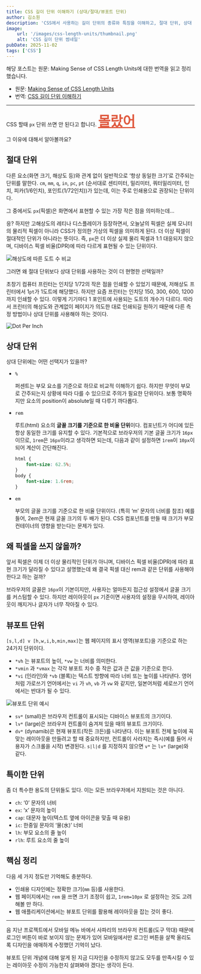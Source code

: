 ```yaml
---
title: CSS 길이 단위 이해하기 (상대/절대/뷰포트 단위)
author: 김소원
description: 'CSS에서 사용하는 길이 단위의 종류와 특징을 이해하고, 절대 단위, 상대 단위, 뷰포트 단위 각각의 사용법과 장단점을 알아보며, 실무에서 효율적으로 활용하는 방법을 정리합니다.'
image:
    url: '/images/css-length-units/thumbnail.png'
    alt: 'CSS 길이 단위 썸네일'
pubDate: 2025-11-02
tags: ['CSS']
---
```


해당 포스트는 원문: Making Sense of CSS Length Units에 대한 번역을 읽고 정리했습니다.

- 원문: [Making Sense of CSS Length Units](https://blog.scottlogic.com/2025/08/22/css-length-units.html)
- 번역: [CSS 길이 단위 이해하기](https://imnotadevleoper.tistory.com/371)

---

CSS 할때 `px` 단위 쓰면 안 된다고 합니다. <span style="color: #E05A3F; font-weight: bold; font-size: 36px; text-decoration: underline;">몰랐어</span>

그 이유에 대해서 알아볼까요?

## 절대 단위

다른 요소(화면 크기, 해상도 등)와 관계 없이 일반적으로 ‘항상 동일한 크기’로 간주되는 단위를 말한다. `cm`, `mm`, `q`, `in`, `pc`, `pt` (순서대로 센티미터, 밀리미터, 쿼터밀리미터, 인치, 피카(1/6인치), 포인트(1/72인치))가 있는데, 이는 주로 인쇄용으로 권장되는 단위이다.

그 중에서도 `px`(픽셀)은 화면에서 표현할 수 있는 가장 작은 점을 의미하는데…

응? 하지만 고해상도의 레티나 디스플레이가 등장하면서, 오늘날의 픽셀은 실제 모니터의 물리적 픽셀이 아니라 CSS가 정의한 가상의 픽셀을 의미하게 된다. 더 이상 픽셀이 절대적인 단위가 아니라는 뜻이다. 즉, `px`은 더 이상 실제 물리 픽셀과 1:1 대응되지 않으며, 디바이스 픽셀 비율(DPR)에 따라 다르게 표현될 수 있는 단위이다.

![해상도에 따른 도트 수 비교](/images/css-length-units/image-dots.png)

그러면 왜 절대 단위보다 상대 단위를 사용하는 것이 더 현명한 선택일까?

초창기 컴퓨터 프린터는 인치당 1/72의 작은 점을 인쇄할 수 있었기 때문에, 저해상도 프린터에서 1`pt`가 1도트에 해당했다. 하지만 요즘 프린터는 인치당 150, 300, 600, 1200까지 인쇄할 수 있다. 이렇게 기기마다 1 포인트에 사용되는 도트의 개수가 다르다. 따라서 프린터의 해상도와 관계없이 페이지가 의도한 대로 인쇄되길 원하기 때문에 다른 측정 방법이나 상대 단위를 사용해야 하는 것이다.

![Dot Per Inch](/images/css-length-units/dot-per-inch.png)

## 상대 단위

상대 단위에는 어떤 선택지가 있을까?

- `%`

    퍼센트는 부모 요소를 기준으로 하므로 비교적 이해하기 쉽다. 하지만 무엇이 부모로 간주되는지 상황에 따라 다를 수 있으므로 주의가 필요한 단위이다. 보통 명확하지만 요소의 position이 absolute일 때 다루기 까다롭다.

- `rem`

    루트(html) 요소의 **글꼴 크기를 기준으로 한 비율 단위**이다. 컴포넌트가 어디에 있든 항상 동일한 크기를 유지할 수 있다. 기본적으로 브라우저의 기본 글꼴 크기가 `16px` 이므로, `1rem`은 `16px`이라고 생각하면 되는데, 다음과 같이 설정하면 `1rem`이 `10px`이 되어 계산이 간단해진다.

    ```css
    html {
        font-size: 62.5%;
    }
    body {
        font-size: 1.6rem;
    }
    ```

- `em`

    부모의 글꼴 크기를 기준으로 한 비율 단위이다. (특히 ‘m’ 문자의 너비를 참조) 예를 들어, 2em은 현재 글꼴 크기의 두 배가 된다. CSS 컴포넌트를 만들 때 크기가 부모 컨테이너의 영향을 받는다는 문제가 있다.

## 왜 픽셀을 쓰지 않을까?

앞서 픽셀은 이제 더 이상 물리적인 단위가 아니며, 디바이스 픽셀 비율(DPR)에 따라 표현 크기가 달라질 수 있다고 설명했는데 왜 결국 픽셀 대신 rem과 같은 단위를 사용해야 한다고 하는 걸까?

브라우저의 글꼴은 `16px`이 기본이지만, 사용자는 얼마든지 접근성 설정에서 글꼴 크기를 커스텀할 수 있다. 하지만 레이아웃이 `px` 기준이면 사용자의 설정을 무시하여, 레이아웃이 깨지거나 글자가 너무 작아질 수 있다.

## 뷰포트 단위

`[s,l,d] v [h,w,i,b,min,max]`는 웹 페이지의 표시 영역(뷰포트)을 기준으로 하는 24가지 단위이다.

- `*vh` 는 뷰포트의 높이, `*vw` 는 너비를 의미한다.
- `*vmin` 과 `*vmax` 는 각각 뷰포트 치수 중 작은 값과 큰 값을 기준으로 한다.
- `*vi` (인라인)와 `*vb` (블록)는 텍스트 방향에 따라 너비 또는 높이를 나타낸다. 영어처럼 가로쓰기 언어에서는 `vi` 가 `vh`, `vb` 가 `vw` 와 같지만, 일본어처럼 세로쓰기 언어에서는 반대가 될 수 있다.

![뷰포트 단위 예시](/images/css-length-units/viewport-example.png)

- `sv*` (small)은 브라우저 컨트롤이 표시되는 디바이스 뷰포트의 크기이다.
- `lv*` (large)은 브라우저 컨트롤이 숨겨져 있을 때의 뷰포트 크기이다.
- `dv*` (dynamib)은 현재 뷰포트(작든 크든)를 나타낸다. 이는 뷰포트 전체 높이에 꼭 맞는 레이아웃을 만들려고 할 때 중요하지만, 컨트롤이 사라지는 즉시(예를 들어 사용자가 스크롤을 시작) 변경된다. `s|l|d` 를 지정하지 않으면 `v*` 는 `lv*` (large)와 같다.

## 특이한 단위

좀 더 특수한 용도의 단위들도 있다. 이는 모든 브라우저에서 지원되는 것은 아니다.

- `ch`: ‘0’ 문자의 너비
- `ex`: ‘x’ 문자의 높이
- `cap`: 대문자 높이(텍스트 옆에 아이콘을 맞출 때 유용)
- `ic`: 한중일 문자의 ‘물(水)’ 너비
- `lh`: 부모 요소의 줄 높이
- `rlh`: 루트 요소의 줄 높이

## 핵심 정리

다음 세 가지 정도만 기억해도 충분하다.

- 인쇄용 디자인에는 정확한 크기(`mm` 등)를 사용한다.
- 웹 페이지에서는 `rem` 을 쓰면 크기 조정이 쉽고, `1rem=10px` 로 설정하는 것도 고려해볼 만 하다.
- 웹 애플리케이션에서는 뷰포트 단위를 활용해 레이아웃을 잡는 것이 좋다.

---

음 지난 프로젝트에서 모바일 메뉴 바에서 사파리의 브라우저 컨트롤(도구 막대) 때문에 로그인 버튼이 바로 보이지 않는 문제가 있어 모바일에서만 로그인 버튼을 살짝 올리도록 디자인을 애매하게 수정했던 기억이 났다.

뷰포트 단위 개념에 대해 알게 된 지금 디자인을 수정하지 않고도 모두를 만족시킬 수 있는 레이아웃 수정이 가능한지 살펴봐야 겠다는 생각이 든다.
